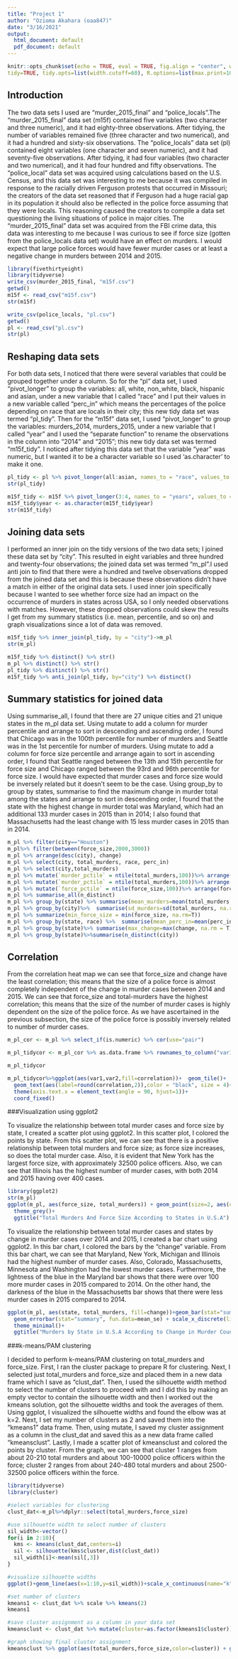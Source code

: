 ```yaml
---
title: "Project 1"
author: "Ozioma Akahara (oaa847)"
date: "3/16/2021"
output:
  html_document: default
  pdf_document: default
---
```


```r

knitr::opts_chunk$set(echo = TRUE, eval = TRUE, fig.align = "center", warning = F, message = F,
tidy=TRUE, tidy.opts=list(width.cutoff=60), R.options=list(max.print=100))
```


## Introduction

The two data sets I used are "murder_2015_final" and "police_locals".The "murder_2015_final" data set (m15f) contained five variables (two character and three numeric), and it had eighty-three observations. After tidying, the number of variables remained five (three character and two numerical), and it had a hundred and sixty-six observations. The "police_locals" data set (pl) contained eight variables (one character and seven numeric), and it had seventy-five observations. After tidying, it had four variables (two character and two numerical), and it had four hundred and fifty observations. The "police_local" data set was acquired using calculations based on the U.S. Census, and this data set was interesting to me because it was compiled in response to the racially driven Ferguson protests that occurred in Missouri; the creators of the data set reasoned that if Ferguson had a huge racial gap in its population it should also be reflected in the police force assuming that they were locals. This reasoning caused the creators to compile a data set questioning the living situations of police in major cities. The "murder_2015_final" data set was acquired from the FBI crime data, this data was interesting to me because I was curious to see if force size (gotten from the police_locals data set) would have an effect on murders. I would expect that large police forces would have fewer murder cases or at least a negative change in murders between 2014 and 2015. 


```R
library(fivethirtyeight)
library(tidyverse)
write_csv(murder_2015_final, "m15f.csv")
getwd()
m15f <- read_csv("m15f.csv")
str(m15f)

write_csv(police_locals, "pl.csv")
getwd()
pl <- read_csv("pl.csv")
str(pl)

```



## Reshaping data sets

For both data sets, I noticed that there were several variables that could be grouped together under a column. So for the "pl" data set, I used "pivot_longer" to group the variables: all, white, non_white, black, hispanic and asian,  under a new variable that I called "race" and I put their values in a new variable called "perc_in" which means the percentages of the police depending on race that are locals in their city; this new tidy data set was termed "pl_tidy". Then for the "m15f" data set, I used "pivot_longer" to group the variables: murders_2014, murders_2015, under a new variable that I called "year" and I used the "separate function" to rename the observations in the column into "2014" and "2015"; this new tidy data set was termed "m15f_tidy". I noticed after tidying this data set that the variable "year" was numeric, but I wanted it to be a character variable so I used 'as.character' to make it one. 

```R
pl_tidy <- pl %>% pivot_longer(all:asian, names_to = "race", values_to = "perc_in")
str(pl_tidy)

m15f_tidy <- m15f %>% pivot_longer(3:4, names_to = "years", values_to = "total_murders") %>% separate(years,into = c(NA,"year"), sep=8, convert=T)
m15f_tidy$year <- as.character(m15f_tidy$year)
str(m15f_tidy)

```


## Joining data sets

I performed an inner join on the tidy versions of the two data sets; I joined these data set by "city". This resulted in eight variables and three hundred and twenty-four observations; the joined data set was termed "m_pl".I used anti join to find that there were a hundred and twelve observations dropped from the joined data set and this is because these observations didn't have a match in either of the original data sets. I used inner join specifically because I wanted to see whether force size had an impact on the occurrence of murders in states across USA, so I only needed observations with matches. However, these dropped observations could skew the results I get from my summary statistics (i.e. mean, percentile, and so on) and graph visualizations since a lot of data was removed.

```R
m15f_tidy %>% inner_join(pl_tidy, by = "city")->m_pl
str(m_pl)

m15f_tidy %>% distinct() %>% str()
m_pl %>% distinct() %>% str()
pl_tidy %>% distinct() %>% str()
m15f_tidy %>% anti_join(pl_tidy, by="city") %>% distinct()
```



## Summary statistics for joined data

Using summarise_all, I found that there are 27 unique cities and 21 unique states in the m_pl data set. Using mutate to add a column for murder percentile and arrange to sort in descending and ascending order, I found that Chicago was in the 100th percentile for number of murders and Seattle was in the 1st percentile for number of murders. Using mutate to add a column for force size percentile and arrange again to sort in ascending order, I found that Seattle ranged between the 13th and 15th percentile for force size and Chicago ranged between the 93rd and 96th percentile for force size. I would have expected that murder cases and force size would be inversely related but it doesn't seem to be the case. Using group_by to group by states, summarise to find the maximum change in murder total among the states and arrange to sort in descending order, I found that the state with the highest change in murder total was Maryland, which had an additional 133 murder cases in 2015 than in 2014; I also found that Massachusetts had the least change with 15 less murder cases in 2015 than in 2014.


```R
m_pl %>% filter(city=="Houston")
m_pl%>% filter(between(force_size,2000,3000))
m_pl %>% arrange(desc(city), change)
m_pl %>% select(city, total_murders, race, perc_in)
m_pl %>% select(city,total_murders)
m_pl %>% mutate(`murder_pctile` = ntile(total_murders,100))%>% arrange(desc(murder_pctile))
m_pl %>% mutate(`murder_pctile` = ntile(total_murders,100))%>% arrange(murder_pctile)
m_pl %>% mutate(`force_pctile` = ntile(force_size,100))%>% arrange(force_pctile)
m_pl %>% summarise_all(n_distinct)
m_pl %>% group_by(state) %>% summarise(mean_murders=mean(total_murders, na.rm = T))
m_pl %>% group_by(city)%>%  summarise(sd_murders=sd(total_murders, na.rm = T))
m_pl %>% summarize(min_force_size = min(force_size, na.rm=T))
m_pl %>% group_by(state, race) %>%  summarise(mean_perc_in=mean(perc_in, na.rm=T))
m_pl %>% group_by(state)%>% summarise(max_change=max(change, na.rm = T)) %>% arrange(desc(max_change))
m_pl %>% group_by(state)%>%summarise(n_distinct(city))


```


## Correlation

From the correlation heat map we can see that force_size and change have the least correlation; this means that the size of a police force is almost completely independent of the change in murder cases between 2014 and 2015. We can see that force_size and total-murders have the highest correlation; this means that the size of the number of murder cases is highly dependent on the size of the police force. As we have ascertained in the previous subsection, the size of the police force is possibly inversely related to number of murder cases. 

```R
m_pl_cor <- m_pl %>% select_if(is.numeric) %>% cor(use="pair")

m_pl_tidycor <- m_pl_cor %>% as.data.frame %>% rownames_to_column("var1") %>%  pivot_longer(-1,names_to="var2",values_to="correlation")

m_pl_tidycor

m_pl_tidycor%>%ggplot(aes(var1,var2,fill=correlation))+  geom_tile()+  scale_fill_gradient2(low="red",mid="white",high="blue")+
  geom_text(aes(label=round(correlation,2)),color = "black", size = 4)+ 
  theme(axis.text.x = element_text(angle = 90, hjust=1))+ 
  coord_fixed()

```


###Visualization using ggplot2

To visualize the relationship between total murder cases and force size by state, I created a scatter plot using ggplot2. In this scatter plot, I colored the points by state. From this scatter plot, we can see that there is a positive relationship between total murders and force size; as force size increases, so does the total murder case. Also, it is evident that New York has the largest force size, with approximately 32500 police officers. Also, we can see that Illinois has the highest number of murder cases, with both 2014 and 2015 having over 400 cases.

```R
library(ggplot2)
str(m_pl)
ggplot(m_pl, aes(force_size, total_murders)) + geom_point(size=2, aes(color = state)) +
  theme_grey()+
  ggtitle("Total Murders And Force Size According to States in U.S.A") + ylab("Total Murders") + xlab("Force Size")

```


To visualize the relationship between total murder cases and states by change in murder cases over 2014 and 2015, I created a bar chart using ggplot2. In this bar chart, I colored the bars by the "change" variable. From this bar chart, we can see that Maryland, New York, Michigan and Illinois had the highest number of murder cases. Also, Colorado, Massachusetts, Minnesota and Washington had the lowest murder cases. Furthermore, the lightness of the blue in the Maryland bar shows that there were over 100 more murder cases in 2015 compared to 2014. On the other hand, the darkness of the blue in the Massachusetts bar shows that there were less murder cases in 2015 compared to 2014.

```R
ggplot(m_pl, aes(state, total_murders, fill=change))+geom_bar(stat="summary", fun=mean)+
  geom_errorbar(stat="summary", fun.data=mean_se) + scale_x_discrete(limit = c("Arizona", "California", "Colorado", "D.C.", "Florida", "Georgia", "Illinois", "Indiana", "Louisiana", "Maryland", "Massachusetts", "Michigan", "Minnesota", "Missouri", "Nevada", "New York", "Ohio", "Pennsylvania", "Texas", "Washington", "Wisconsin"), labels = c("AZ","CA","CO", "DC", "FL", "GA", "IL", "IN", "LA", "MD", "MA", "MI", "MN", "MO", "NV", "NY", "OH", "PA", "TX", "WA", "WI"))+
  theme_minimal()+
  ggtitle("Murders by State in U.S.A According to Change in Murder Count between Years") + ylab("Total Murders") + xlab("State")

```



###k-means/PAM clustering

I decided to perform k-means/PAM clustering on total_murders and force_size. First, I ran the cluster package to prepare R for clustering. Next, I selected just total_murders and force_size and placed them in a new data frame which I save as "clust_dat". Then, I used the silhouette width method to select the number of clusters to proceed with and I did this by making an empty vector to contain the silhouette width and then I worked out the kmeans solution, got the silhouette widths and took the averages of them. Using ggplot, I visualized the silhouette widths and found the elbow was at k=2. Next, I set my number of clusters as 2 and saved them into the "kmeans1" data frame. Then, using mutate, I saved my cluster assignment as a column in the clust_dat and saved this as a new data frame called "kmeansclust". Lastly, I made a scatter plot of kmeansclust and colored the points by cluster. From the graph, we can see that cluster 1 ranges from about 20-210 total murders and about 100-10000 police officers within the force; cluster 2 ranges from about 240-480 total murders and about 2500-32500 police officers within the force.

```R
library(tidyverse)
library(cluster)

#select variables for clustering
clust_dat<-m_pl%>%dplyr::select(total_murders,force_size)

#use silhouette width to select number of clusters
sil_width<-vector()
for(i in 2:10){  
  kms <- kmeans(clust_dat,centers=i)  
  sil <- silhouette(kms$cluster,dist(clust_dat))
  sil_width[i]<-mean(sil[,3])
}

#visualize silhouette widths
ggplot()+geom_line(aes(x=1:10,y=sil_width))+scale_x_continuous(name="k",breaks=1:10)

#set number of clusters
kmeans1 <- clust_dat %>% scale %>% kmeans(2)
kmeans1

#save cluster assignment as a column in your data set
kmeansclust <- clust_dat %>% mutate(cluster=as.factor(kmeans1$cluster))

#graph showing final cluster assignment
kmeansclust %>% ggplot(aes(total_murders,force_size,color=cluster)) + geom_point()
```







